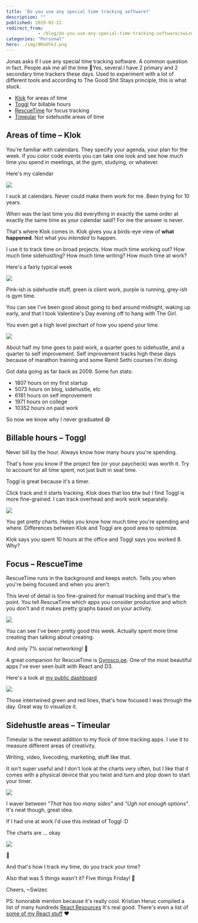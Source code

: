 ```yaml
---
title: 'Do you use any special time tracking software?'
description: ""
published: 2019-02-22
redirect_from: 
            - /blog/do-you-use-any-special-time-tracking-software/swizec/8954
categories: "Personal"
hero: ./img/8RoOYk3.png
---
```

Jonas asks if I use any special time tracking software. A common question in fact. People ask me all the time 🤔Yes, several.I have 2 primary and 2 secondary time trackers these days. Used to experiment with a lot of different tools and according to The Good Shit Stays principle, this is what stuck.

- [Klok](http://getklok.com/) for areas of time
- [Toggl](https://toggl.com/) for billable hours
- [RescueTime](https://www.rescuetime.com/) for focus tracking
- [Timeular](https://timeular.com/) for sidehustle areas of time

## Areas of time – Klok

You&#x27;re familiar with calendars. They specify your agenda, your plan for the week. If you color code events you can take one look and see how much time you spend in meetings, at the gym, studying, or whatever.

Here&#x27;s my calendar

![](./img/8RoOYk3.png)

I suck at calendars. Never could make them work for me. Been trying for 10 years.

When was the last time you did everything in exactly the same order at exactly the same time as your calendar said? For me the answer is never.

That&#x27;s where Klok comes in. Klok gives you a birds-eye view of **what happened**. Not what you _intended_ to happen.

I use it to track time on broad projects. How much time working out? How much time sidehustling? How much time writing? How much time at work?

Here&#x27;s a fairly typical week

[![](./img/M1nyLdv.png)](http://getklok.com/)

Pink-ish is sidehustle stuff, green is client work, purple is running, grey-ish is gym time.

You can see I&#x27;ve been good about going to bed around midnight, waking up early, and that I took Valentine&#x27;s Day evening off to hang with The Girl.

You even get a high level piechart of how you spend your time.

[![](./img/EB2zw05.png)](http://getklok.com/)

About half my time goes to paid work, a quarter goes to sidehustle, and a quarter to self improvement. Self improvement tracks high these days because of marathon training and some Ramit Sethi courses I&#x27;m doing.

Got data going as far back as 2009. Some fun stats:

- 1807 hours on my first startup
- 5073 hours on blog, sidehustle, etc
- 6181 hours on self improvement
- 1971 hours on college
- 10352 hours on paid work

So now we know why I never graduated 😅

## Billable hours – Toggl

Never bill by the hour. Always know how many hours you&#x27;re spending.

That&#x27;s how you know if the project fee (or your paycheck) was worth it. Try to account for all time spent, not just butt in seat time.

Toggl is great because it&#x27;s a timer.

Click track and it starts tracking. Klok does that too btw but I find Toggl is more fine-grained. I can track overhead and work work separately.

[![](./img/jietonQ.png)](https://toggl.com)

You get pretty charts. Helps you know how much time you&#x27;re spending and where. Differences between Klok and Toggl are good area to optimize.

Klok says you spent 10 hours at the office and Toggl says you worked 8. Why?

## Focus – RescueTime

RescueTime runs in the background and keeps watch. Tells you when you&#x27;re being focused and when you aren&#x27;t.

This level of detail is too fine-grained for manual tracking and that&#x27;s the point. You tell RescueTime which apps you consider productive and which you don&#x27;t and it makes pretty graphs based on your activity.

[![](./img/wXvRVtO.png)](https://rescuetime.com)

You can see I&#x27;ve been pretty good this week. Actually spent more time creating than talking about creating.

And only 7% social networking! 🤘

A great companion for RescueTime is [Gyrosco.pe](https://gyrosco.pe/). One of the most beautiful apps I&#x27;ve ever seen built with React and D3.

Here&#x27;s a look at [my public dashboard](https://gyrosco.pe/swizec/helix/)

[![](./img/GqUbjdp.png)](https://gyrosco.pe/swizec/helix/)

Those intertwined green and red lines, that&#x27;s how focused I was through the day. Great way to visualize it.

## Sidehustle areas – Timeular

Timeular is the newest addition to my flock of time tracking apps. I use it to measure different areas of creativity.

Writing, video, livecoding, marketing, stuff like that.

It isn&#x27;t super useful and I don&#x27;t look at the charts very often, but I like that it comes with a physical device that you twist and turn and plop down to start your timer.

[![](./img/n0TTk6t.jpg)](https://timeular.com/)

I waver between _&quot;That has too many sides&quot;_ and _&quot;Ugh not enough options&quot;_. It&#x27;s neat though, great idea.

If I had one at work I&#x27;d use this instead of Toggl :D

The charts are ... okay

![](./img/ZJpa7sO.png)

🤨

And that&#x27;s how I track my time, do you track your time?

Also that was 5 things wasn&#x27;t it? Five things Friday! 🤘

Cheers, ~Swizec

PS: honorable mention because it&#x27;s really cool. Kristian Heruc compiled a list of many hundreds [React Resources](https://reactresources.com) It&#x27;s real good. There&#x27;s even a list of [some of my React stuff](https://reactresources.com/people/swizec-teller) ❤️
